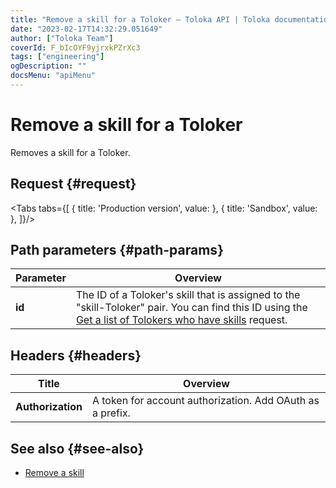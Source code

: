 ```yaml
---
title: "Remove a skill for a Toloker — Toloka API | Toloka documentation"
date: "2023-02-17T14:32:29.051649"
author: ["Toloka Team"]
coverId: F_bIcOYF9yjrxkPZrXc3
tags: ["engineering"]
ogDescription: ""
docsMenu: "apiMenu"
---
```



# Remove a skill for a Toloker

<Announce/>

Removes a skill for a Toloker.

## Request {#request}

<Tabs tabs={[
  { title: 'Production version', value: <DeleteSkillList1/> },
  { title: 'Sandbox', value: <DeleteSkillList2/> },
]}/>

## Path parameters {#path-params}

Parameter | Overview
----- | -----
**id** | The ID of a Toloker's skill that is assigned to the "skill-Toloker" pair. You can find this ID using the [Get a list of Tolokers who have skills](/docs-new/api/get-user-skill-list) request.

## Headers {#headers}

Title | Overview
----- | -----
**Authorization** | A token for account authorization. Add OAuth as a prefix.

## See also {#see-also}

- [Remove a skill](/docs-new/guide/nav-delete)

<ContactGuideSupport/>